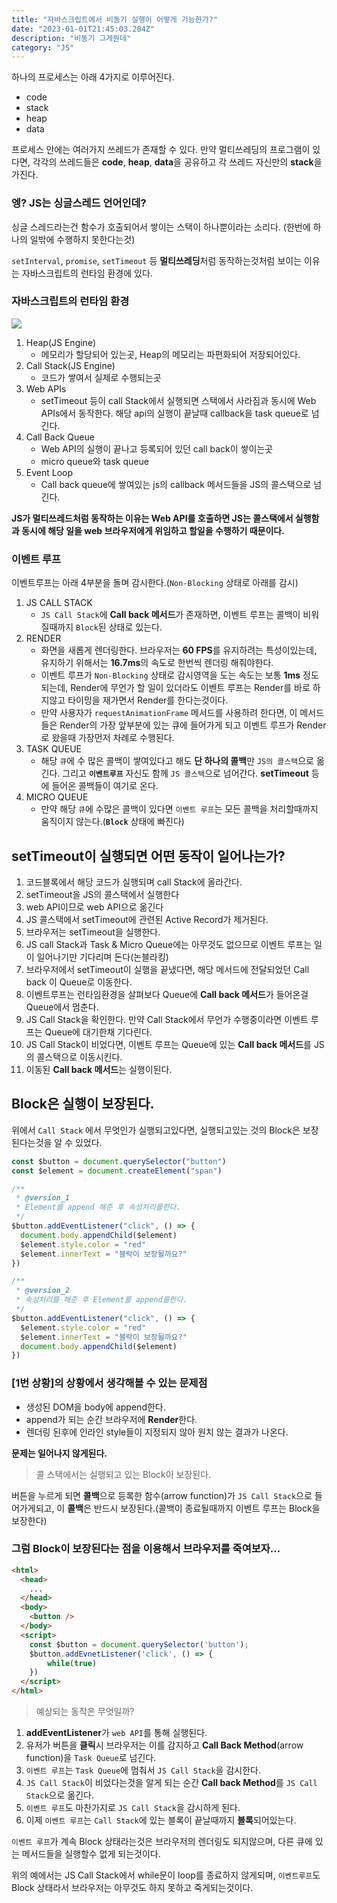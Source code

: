 ```yaml
---
title: "자바스크립트에서 비동기 실행이 어떻게 가능한가?"
date: "2023-01-01T21:45:03.284Z"
description: "비동기 그게뭔데"
category: "JS"
---
```


하나의 프로세스는 아래 4가지로 이루어진다.

- code
- stack
- heap
- data

프로세스 안에는 여러가지 쓰레드가 존재할 수 있다. 만약 멀티쓰레딩의 프로그램이 있다면, 각각의 쓰레드들은 **code**, **heap**, **data**을 공유하고 각 쓰레드 자신만의 **stack**을 가진다.

### 엥? JS는 싱글스레드 언어인데?

싱글 스레드라는건 함수가 호출되어서 쌓이는 스택이 하나뿐이라는 소리다. (한번에 하나의 일밖에 수행하지 못한다는것)

`setInterval`, `promise`, `setTimeout` 등 **멀티쓰레딩**처럼 동작하는것처럼 보이는 이유는 자바스크립트의 런타임 환경에 있다.

### 자바스크립트의 런타임 환경

![](./loop.png)

1. Heap(JS Engine)
   - 메모리가 할당되어 있는곳, Heap의 메모리는 파편화되어 저장되어있다.
2. Call Stack(JS Engine)
   - 코드가 쌓여서 실제로 수행되는곳
3. Web APIs
   - setTimeout 등이 call Stack에서 실행되면 스택에서 사라짐과 동시에 Web APIs에서 동작한다. 해당 api의 실행이 끝날때 callback을 task queue로 넘긴다.
4. Call Back Queue
   - Web API의 실행이 끝나고 등록되어 있던 call back이 쌓이는곳
   - micro queue와 task queue
5. Event Loop
   - Call back queue에 쌓여있는 js의 callback 메서드들을 JS의 콜스택으로 넘긴다.

**JS가 멀티쓰레드처럼 동작하는 이유는 Web API를 호출하면 JS는 콜스택에서 실행함과 동시에 해당 일을 web 브라우저에게 위임하고 할일을 수행하기 때문이다.**

### 이벤트 루프

이벤트루프는 아래 4부분을 돌며 감시한다.(`Non-Blocking` 상태로 아래를 감시)

1. JS CALL STACK
   - `JS Call Stack`에 **Call back 메서드**가 존재하면, 이벤트 루프는 콜백이 비워질때까지 `Block`된 상태로 있는다.
2. RENDER
   - 화면을 새롭게 렌더링한다. 브라우저는 **60 FPS**를 유지하려는 특성이있는데, 유지하기 위해서는 **16.7ms**의 속도로 한번씩 렌더링 해줘야한다.
   - 이벤트 루프가 `Non-Blocking` 상태로 감시영역을 도는 속도는 보통 **1ms** 정도 되는데, Render에 무언가 할 일이 있더라도 이벤트 루프는 Render를 바로 하지않고 타이밍을 재가면서 Render를 한다는것이다.
   - 만약 사용자가 `requestAnimationFrame` 메서드를 사용하려 한다면, 이 메서드들은 Render의 가장 앞부분에 있는 큐에 들어가게 되고 이벤트 루프가 Render로 왔을때 가장먼저 차례로 수행된다.
3. TASK QUEUE
   - 해당 `큐`에 수 많은 콜백이 쌓여있다고 해도 **단 하나의 콜백**만 `JS의 콜스택`으로 옮긴다. 그리고 **`이벤트루프`** 자신도 함께 `JS 콜스택`으로 넘어간다. **setTimeout** 등에 들어온 콜백들이 여기로 온다.
4. MICRO QUEUE
   - 만약 해당 `큐`에 수많은 콜백이 있다면 `이벤트 루프`는 모든 콜백을 처리할때까지 움직이지 않는다.(**`Block`** 상태에 빠진다)

## setTimeout이 실행되면 어떤 동작이 일어나는가?

1. 코드블록에서 해당 코드가 실행되며 call Stack에 올라간다.
2. setTimeout을 JS의 콜스택에서 실행한다
3. web API이므로 web API으로 옮긴다
4. JS 콜스택에서 setTimeout에 관련된 Active Record가 제거된다.
5. 브라우저는 setTimeout을 실행한다.
6. JS call Stack과 Task & Micro Queue에는 아무것도 없으므로 이벤트 루프는 일이 일어나기만 기다리며 돈다(논블라킹)
7. 브라우저에서 setTimeout이 실행을 끝냈다면, 해당 메서드에 전달되었던 Call back 이 Queue로 이동한다.
8. 이벤트루프는 런타임환경을 살펴보다 Queue에 **Call back 메서드**가 들어온걸 Queue에서 멈춘다.
9. JS Call Stack을 확인한다. 만약 Call Stack에서 무언가 수행중이라면 이벤트 루프는 Queue에 대기한채 기다린다.
10. JS Call Stack이 비었다면, 이벤트 루프는 Queue에 있는 **Call back 메서드**를 JS의 콜스택으로 이동시킨다.
11. 이동된 **Call back 메서드**는 실행이된다.

## Block은 실행이 보장된다.

위에서 `Call Stack` 에서 무엇인가 실행되고있다면, 실행되고있는 것의 Block은 보장된다는것을 알 수 있었다.

```jsx
const $button = document.querySelector("button")
const $element = document.createElement("span")

/**
 * @version_1
 * Element를 append 해준 후 속성처리를한다.
 */
$button.addEventListener("click", () => {
  document.body.appendChild($element)
  $element.style.color = "red"
  $element.innerText = "블락이 보장될까요?"
})

/**
 * @version_2
 * 속성처리를 해준 후 Element를 append를한다.
 */
$button.addEventListener("click", () => {
  $element.style.color = "red"
  $element.innerText = "블락이 보장될까요?"
  document.body.appendChild($element)
})
```

### **[1번 상황]의 상황에서 생각해볼 수 있는 문제점**

- 생성된 DOM을 body에 append한다.
- append가 되는 순간 브라우저에 **Render**한다.
- 렌더링 된후에 인라인 style들이 지정되지 않아 원치 않는 결과가 나온다.

**문제는 일어나지 않게된다.**

> 콜 스택에서는 실행되고 있는 Block이 보장된다.

버튼을 누르게 되면 **콜백**으로 등록한 함수(arrow function)가 `JS Call Stack`으로 들어가게되고, 이 **콜백**은 반드시 보장된다.(콜백이 종료될때까지 이벤트 루프는 Block을 보장한다)

### 그럼 Block이 보장된다는 점을 이용해서 브라우저를 죽여보자…

```html
<html>
  <head>
    ...
  </head>
  <body>
    <button />
  </body>
  <script>
    const $button = document.querySelector('button');
    $button.addEvnetListener('click', () => {
    	while(true)
    })
  </script>
</html>
```

> 예상되는 동작은 무엇일까?

1. **addEventListener**가 `web API`를 통해 실행된다.
2. 유저가 버튼을 **클릭**시 브라우저는 이를 감지하고 **Call Back Method**(arrow function)을 `Task Queue`로 넘긴다.
3. `이벤트 루프`는 `Task Queue`에 멈춰서 `JS Call Stack`을 감시한다.
4. `JS Call Stack`이 비었다는것을 알게 되는 순간 **Call back Method**를 `JS Call Stack`으로 옮긴다.
5. `이벤트 루프`도 마찬가지로 `JS Call Stack`을 감시하게 된다.
6. 이제 `이벤트 루프`는 `Call Stack`에 있는 블록이 끝날때까지 **블록**되어있는다.

`이벤트 루프`가 계속 Block 상태라는것은 브라우저의 렌더링도 되지않으며, 다른 큐에 있는 메서드들을 실행할수 없게 되는것이다.

위의 예에서는 JS Call Stack에서 while문이 loop를 종료하지 않게되며, `이벤트루프`도 Block 상태라서 브라우저는 아무것도 하지 못하고 죽게되는것이다.
